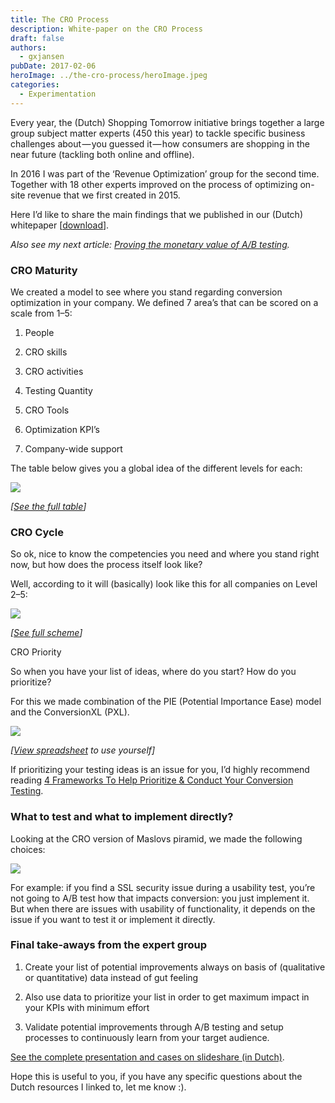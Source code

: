 ```yaml
---
title: The CRO Process
description: White-paper on the CRO Process
draft: false
authors:
  - gxjansen
pubDate: 2017-02-06
heroImage: ../the-cro-process/heroImage.jpeg
categories:
  - Experimentation
---
```

Every year, the (Dutch) Shopping Tomorrow initiative brings together a large group subject matter experts (450 this year) to tackle specific business challenges about — you guessed it — how consumers are shopping in the near future (tackling both online and offline).

In 2016 I was part of the ‘Revenue Optimization’ group for the second time. Together with 18 other experts improved on the process of optimizing on-site revenue that we first created in 2015.

Here I’d like to share the main findings that we published in our (Dutch) whitepaper \[[download](https://shoppingtomorrow.nl/images/2/2f/Bluepaper_-_Revenue_Optimization_2016.pdf)].

*Also see my next article: [Proving the monetary value of A/B testing](http://www.gui.do/post/proving-the-monetary-value-of-a-b-testing).*

### **CRO Maturity**

We created a model to see where you stand regarding conversion optimization in your company. We defined 7 area’s that can be scored on a scale from 1–5:

1. People

2. CRO skills

3. CRO activities

4. Testing Quantity

5. CRO Tools

6. Optimization KPI’s

7. Company-wide support

The table below gives you a global idea of the different levels for each:

![](../the-cro-process/process1.png)

*\[[See the full table](https://docs.google.com/spreadsheets/d/1YejXE03AwT2yPd4f-FNEDM2QFaWnu-8uAYV2u3clF2Y/edit?usp=sharing)]*

### **CRO Cycle**

So ok, nice to know the competencies you need and where you stand right now, but how does the process itself look like?

Well, according to it will (basically) look like this for all companies on Level 2–5:

![](../the-cro-process/process2.jpg)

*\[[See full scheme](https://docs.google.com/drawings/d/1-tuus66mihdjdgIglnkfJJ0sKq7YtMdjEUGQTP8qh_Q/edit?usp=sharing)]*

CRO Priority

So when you have your list of ideas, where do you start? How do you prioritize?

For this we made combination of the PIE (Potential Importance Ease) model and the ConversionXL (PXL).

![](../the-cro-process/process3.png)

*\[[View spreadsheet](https://docs.google.com/spreadsheets/d/18ZFrKqsZxndb5fef8hbnxw3uG_wj6ZSDSB3fvg2JpmQ/edit?usp=sharing) to use yourself]*

If prioritizing your testing ideas is an issue for you, I’d highly recommend reading [4 Frameworks To Help Prioritize & Conduct Your Conversion Testing](https://conversionxl.com/4-frameworks-help-prioritize-conduct-conversion-testing/).

### **What to test and what to implement directly?**

Looking at the CRO version of Maslovs piramid, we made the following choices:

![](../the-cro-process/process4.jpg)

For example: if you find a SSL security issue during a usability test, you’re not going to A/B test how that impacts conversion: you just implement it. But when there are issues with usability of functionality, it depends on the issue if you want to test it or implement it directly.

### **Final take-aways from the expert group**

1. Create your list of potential improvements always on basis of (qualitative or quantitative) data instead of gut feeling

2. Also use data to prioritize your list in order to get maximum impact in your KPIs with minimum effort

3. Validate potential improvements through A/B testing and setup processes to continuously learn from your target audience.

[See the complete presentation and cases on slideshare (in Dutch)](http://www.slideshare.net/ISMeCompany/shoppingtomorrow-datagedreven-conversieoptimalisatiecases).

Hope this is useful to you, if you have any specific questions about the Dutch resources I linked to, let me know :).
